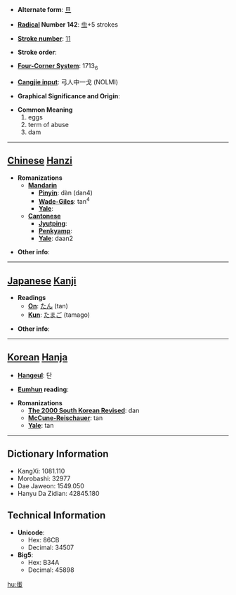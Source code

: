 * '''Alternate form''': [[旦]]

* '''[[Wiktionary:Chinese radical index| Radical]] Number 142''': [[Wiktionary:Chinese radical index 虫|虫]]+5 strokes

* '''[[Wiktionary:Chinese total strokes index|Stroke number]]''': [[Wiktionary:Chinese total strokes index 11|11]]

* '''Stroke order''': 

* '''[[Wiktionary:Chinese four corner index|Four-Corner System]]''': 1713<sub>6</sub>

* '''[[Wiktionary:Chinese Cangjie index|Cangjie input]]''': 弓人中一戈 (NOLMI)

* '''Graphical Significance and Origin''': 

* '''Common Meaning'''
*#eggs
*# term of abuse
*# dam


----

== [[Chinese]] [[Hanzi]] ==

* '''Romanizations'''
** '''[[Mandarin]]'''
*** '''[[Pinyin]]''': dàn (dan4)
*** '''[[Wade-Giles]]''': tan<sup>4</sup>
*** '''[[Yale]]''': 
** '''[[Cantonese]]'''
*** '''[[Jyutping]]''':
*** '''[[Penkyamp]]''': 
*** '''[[Yale]]''': daan2

* '''Other info''': 

----

== [[Japanese]] [[Kanji]] ==

* '''Readings'''
** '''[[On]]''': [[たん]] (tan)
** '''[[Kun]]''': [[たまご]] (tamago)

* '''Other info''':  

----

== [[Korean]] [[Hanja]] ==

* '''[[Hangeul]]''': 단

* '''[[Eumhun]] reading''': 

* '''Romanizations'''
** '''[[The 2000 South Korean Revised Romanization|The 2000 South Korean Revised]]''': dan
** '''[[McCune-Reischauer]]''': tan
** '''[[Yale]]''': tan

----

== Dictionary Information ==

* KangXi: 1081.110
* Morobashi: 32977
* Dae Jaweon: 1549.050
* Hanyu Da Zidian: 42845.180

== Technical Information ==

* '''Unicode''':
** Hex: 86CB
** Decimal: 34507
* '''Big5''':
** Hex: B34A
** Decimal: 45898

[[hu:蛋]]